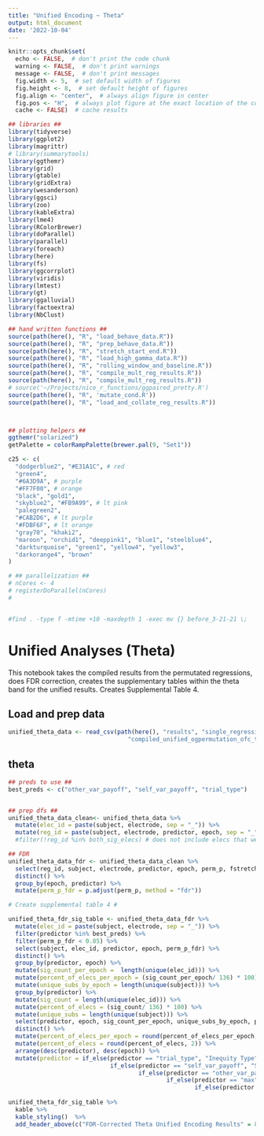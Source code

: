 ```yaml
---
title: "Unified Encoding ~ Theta"
output: html_document
date: '2022-10-04'
---
```


```r
knitr::opts_chunk$set(
  echo <- FALSE,  # don't print the code chunk
  warning <- FALSE,  # don't print warnings
  message <- FALSE,  # don't print messages
  fig.width <- 5,  # set default width of figures
  fig.height <- 8,  # set default height of figures
  fig.align <- "center",  # always align figure in center
  fig.pos <- "H",  # always plot figure at the exact location of the code chunk
  cache <- FALSE)  # cache results

## libraries ##
library(tidyverse)
library(ggplot2)
library(magrittr)
# library(summarytools)
library(ggthemr)
library(grid)
library(gtable)
library(gridExtra)
library(wesanderson)
library(ggsci)
library(zoo)
library(kableExtra)
library(lme4)
library(RColorBrewer)
library(doParallel)
library(parallel)
library(foreach)
library(here)
library(fs)
library(ggcorrplot)
library(viridis)
library(lmtest)
library(gt)
library(ggalluvial)
library(factoextra)
library(NbClust)

## hand written functions ##
source(path(here(), "R", "load_behave_data.R"))
source(path(here(), "R", "prep_behave_data.R"))
source(path(here(), "R", "stretch_start_end.R"))
source(path(here(), "R", "load_high_gamma_data.R"))
source(path(here(), "R", "rolling_window_and_baseline.R"))
source(path(here(), "R", "compile_mult_reg_results.R"))
source(path(here(), "R", "compile_mult_reg_results.R"))
# source('~/Projects/nice_r_functions/ggpaired_pretty.R')
source(path(here(), "R", 'mutate_cond.R'))
source(path(here(), "R", "load_and_collate_reg_results.R"))



## plotting helpers ##
ggthemr("solarized")
getPalette = colorRampPalette(brewer.pal(9, "Set1"))

c25 <- c(
  "dodgerblue2", "#E31A1C", # red
  "green4",
  "#6A3D9A", # purple
  "#FF7F00", # orange
  "black", "gold1",
  "skyblue2", "#FB9A99", # lt pink
  "palegreen2",
  "#CAB2D6", # lt purple
  "#FDBF6F", # lt orange
  "gray70", "khaki2",
  "maroon", "orchid1", "deeppink1", "blue1", "steelblue4",
  "darkturquoise", "green1", "yellow4", "yellow3",
  "darkorange4", "brown"
)

# ## parallelization ##
# nCores <- 4
# registerDoParallel(nCores)
# 


#find . -type f -mtime +10 -maxdepth 1 -exec mv {} before_3-21-21 \;
```


# Unified Analyses (Theta)

This notebook takes the compiled results from the permutated regressions, does FDR correction, creates the supplementary tables within the theta band for the unified results. Creates Supplemental Table 4. 



## Load and prep data

```r

unified_theta_data <- read_csv(path(here(), "results", "single_regressions",
                                  "compiled_unified_ogpermutation_ofc_theta_results_10_4_2022.csv"))


```

## theta

```r

## preds to use ##
best_preds <- c("other_var_payoff", "self_var_payoff", "trial_type")


## prep dfs ##
unified_theta_data_clean<- unified_theta_data %>%
  mutate(elec_id = paste(subject, electrode, sep = "_")) %>%
  mutate(reg_id = paste(subject, electrode, predictor, epoch, sep = "_")) 
  #filter(!reg_id %in% both_sig_elecs) # does not include elecs that were also sig for split, does not change pattern of results

## FDR
unified_theta_data_fdr <- unified_theta_data_clean %>%
  select(reg_id, subject, electrode, predictor, epoch, perm_p, fstretch, bstretch) %>%
  distinct() %>%
  group_by(epoch, predictor) %>%
  mutate(perm_p_fdr = p.adjust(perm_p, method = "fdr"))

```


```r

# Create supplemental table 4 #

unified_theta_fdr_sig_table <- unified_theta_data_fdr %>%
  mutate(elec_id = paste(subject, electrode, sep = "_")) %>%
  filter(predictor %in% best_preds) %>%
  filter(perm_p_fdr < 0.05) %>%
  select(subject, elec_id, predictor, epoch, perm_p_fdr) %>%
  distinct() %>%
  group_by(predictor, epoch) %>%
  mutate(sig_count_per_epoch =  length(unique(elec_id))) %>%
  mutate(percent_of_elecs_per_epoch = (sig_count_per_epoch/ 136) * 100) %>%
  mutate(unique_subs_by_epoch = length(unique(subject))) %>%
  group_by(predictor) %>%
  mutate(sig_count = length(unique(elec_id))) %>%
  mutate(percent_of_elecs = (sig_count/ 136) * 100) %>%
  mutate(unique_subs = length(unique(subject))) %>%
  select(predictor, epoch, sig_count_per_epoch, unique_subs_by_epoch, percent_of_elecs_per_epoch, sig_count, unique_subs, percent_of_elecs) %>%
  distinct() %>%
  mutate(percent_of_elecs_per_epoch = round(percent_of_elecs_per_epoch, 2)) %>%
  mutate(percent_of_elecs = round(percent_of_elecs, 2)) %>%
  arrange(desc(predictor), desc(epoch)) %>%
  mutate(predictor = if_else(predictor == "trial_type", "Inequity Type",
                             if_else(predictor == "self_var_payoff", "Self-Offer",
                                     if_else(predictor == "other_var_payoff", "Other-Offer",
                                             if_else(predictor == "max", "Max",
                                                     if_else(predictor == "min", "Min", "Unsigned Inequity"))))))
  
unified_theta_fdr_sig_table %>%
  kable %>%
  kable_styling()  %>%
  add_header_above(c("FDR-Corrected Theta Unified Encoding Results" = 8))
```

